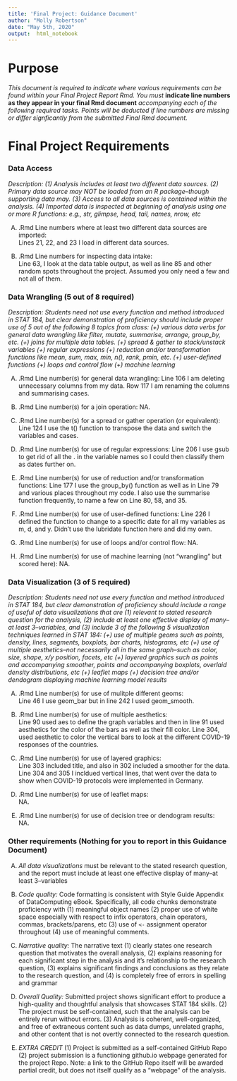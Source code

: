 ```yaml
---
title: 'Final Project: Guidance Document'
author: "Molly Robertson"
date: "May 5th, 2020"
output:  html_notebook
---
```


# Purpose

*This document is required to indicate where various requirements can be found within your Final Project Report Rmd.  You must* **indicate line numbers as they appear in your final Rmd document** *accompanying each of the following required tasks. Points will be deducted if line numbers are missing or differ signficantly from the submitted Final Rmd document.*  


# Final Project Requirements


### Data Access

*Description: (1) Analysis includes at least two different data sources. (2) Primary data source may NOT be loaded from an R package--though supporting data may. (3) Access to all data sources is contained within the analysis. (4) Imported data is inspected at beginning of analysis using one or more R functions: e.g., str, glimpse, head, tail, names, nrow, etc*

(A) .Rmd Line numbers where at least two different data sources are imported:  
Lines 21, 22, and 23 I load in different data sources. 

(B) .Rmd Line numbers for inspecting data intake:  
Line 63, I look at the data table output, as well as line 85 and other random spots throughout the project. Assumed you only need a few and not all of them. 

### Data Wrangling (5 out of 8 required)

*Description: Students need not use every function and method introduced in STAT 184, but clear demonstration of proficiency should include proper use of 5 out of the following 8 topics from class: (+) various data verbs for general data wrangling like filter, mutate, summarise, arrange, group_by, etc. (+) joins for multiple data tables. (+) spread & gather to stack/unstack variables (+) regular expressions (+) reduction and/or transformation functions like mean, sum, max, min, n(), rank, pmin, etc. (+) user-defined functions (+) loops and control flow (+) machine learning*


(A) .Rmd Line number(s) for general data wrangling: 
Line 106 I am deleting unnecessary columns from my data. Row 117 I am renaming the columns and summarising cases. 

(B) .Rmd Line number(s) for a join operation: 
NA. 

(C) .Rmd Line number(s) for a spread or gather operation (or equivalent):
Line 124 I use the t() function to transpose the data and switch the variables and cases. 

(D) .Rmd Line number(s) for use of regular expressions: 
Line 206 I use gsub to get rid of all the . in the variable names so I could then classify them as dates further on. 

(E) .Rmd Line number(s) for use of reduction and/or transformation functions: 
Line 177 I use the group_by() function as well as in Line 79 and various places throughout my code. I also use the summarise function frequently, to name a few on Line 80, 58, and 35. 

(F) .Rmd Line number(s) for use of user-defined functions: 
Line 226 I defined the function to change to a specific date for all my variables as m, d, and y. Didn't use the lubridate function here and did my own. 

(G) .Rmd Line number(s) for use of loops and/or control flow: 
NA.

(H) .Rmd Line number(s) for use of machine learning (not "wrangling" but scored here): 
NA. 


### Data Visualization (3 of 5 required)

*Description: Students need not use every function and method introduced in STAT 184, but clear demonstration of proficiency should include a range of useful of data visualizations that are (1) relevant to stated research question for the analysis, (2) include at least one effective display of many--at least 3--variables, and (3) include 3 of the following 5 visualization techniques learned in STAT 184: (+) use of multiple geoms such as points, density, lines, segments, boxplots, bar charts, histograms, etc (+) use of multiple aesthetics--not necessarily all in the same graph--such as color, size, shape, x/y position, facets, etc (+) layered graphics such as points and accompanying smoother, points and accompanying boxplots, overlaid density distributions, etc (+) leaflet maps (+) decision tree and/or dendogram displaying machine learning model results*


(A) .Rmd Line number(s) for use of mulitple different geoms:  
Line 46 I use geom_bar but in line 242 I used geom_smooth. 

(B) .Rmd Line number(s) for use of multiple aesthetics:  
Line 90 used aes to define the graph variables and then in line 91 used aesthetics for the color of the bars as well as their fill color. Line 304, used aesthetic to color the vertical bars to look at the different COVID-19 responses of the countries. 
(C) .Rmd Line number(s) for use of layered graphics:  
Line 303 included title, and also in 302 included a smoother for the data. Line 304 and 305 I incldued vertical lines, that went over the data to show when COVID-19 protocols were implemented in Germany. 

(D) .Rmd Line number(s) for use of leaflet maps:  
NA.

(E) .Rmd Line number(s) for use of decision tree or dendogram results:    
NA. 



### Other requirements (Nothing for you to report in this Guidance Document)

(A) *All data visualizations* must be relevant to the stated research question, and the report must include at least one effective display of many--at least 3--variables 

(B) *Code quality:* Code formatting is consistent with Style Guide Appendix of DataComputing eBook. Specifically, all code chunks demonstrate proficiency with (1) meaningful object names (2) proper use of white space especially with respect to infix operators, chain operators, commas, brackets/parens, etc (3) use of `<-` assignment operator throughout (4) use of meaningful comments.

(C) *Narrative quality:* The narrative text (1) clearly states one research question that motivates the overall analysis, (2) explains reasoning for each significant step in the analysis and it's relationship to the research question, (3) explains significant findings and conclusions as they relate to the research question, and (4) is completely free of errors in spelling and grammar

(D) *Overall Quality:* Submitted project shows significant effort to produce a high-quality and thoughtful analysis that showcases STAT 184 skills. (2) The project must be self-contained, such that the analysis can be entirely rerun without errors. (3) Analysis is coherent, well-organized, and free of extraneous content such as data dumps, unrelated graphs, and other content that is not overtly connected to the research question.

(E) *EXTRA CREDIT* (1) Project is submitted as a self-contained GitHub Repo (2) project submission is a functioning github.io webpage generated for the project Repo. Note: a link to the GitHub Repo itself will be awarded partial credit, but does not itself qualify as a "webpage" of the analysis.




